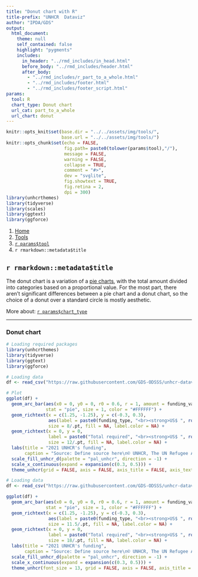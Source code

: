 ```yaml
---
title: "Donut chart with R"
title-prefix: "UNHCR  Dataviz"
author: "IPDA/GDS"
output:
  html_document:
    theme: null
    self_contained: false
    highlight: "pygments"
    includes:
      in_header: "../rmd_includes/in_head.html"
      before_body: "../rmd_includes/header.html"
      after_body:
        - "../rmd_includes/r_part_to_a_whole.html"
        - "../rmd_includes/footer.html"
        - "../rmd_includes/footer_script.html"
params:
  tool: R
  chart_type: Donut chart
  url_cat: part_to_a_whole
  url_chart: donut
---
```


```r
knitr::opts_knit$set(base.dir = "../../assets/img/tools/",
                     base.url = "../../assets/img/tools/")
knitr::opts_chunk$set(echo = FALSE,
                      fig.path= paste0(tolower(params$tool),"/"),
                      message = FALSE,
                      warning = FALSE,
                      collapse = TRUE,
                      comment = "#>",
                      dev = "svglite",
                      fig.showtext = TRUE,
                      fig.retina = 2,
                      dpi = 300)
library(unhcrthemes)
library(tidyverse)
library(scales)
library(ggtext)
library(ggforce)
```

<main id="tools" class="container mt-5">

<!-- Breadcrumb is filled automatically with the text from Title and Tool parameter in YAML --> 
<nav aria-label="breadcrumb">
    <ol class="breadcrumb">
        <li class="breadcrumb-item"><a href="../../">Home</a></li>
        <li class="breadcrumb-item"><a href="../">Tools</a></li>
        <li class="breadcrumb-item"><a href="../`r tolower(params$tool)`/">`r params$tool`</a></li>
        <li class="breadcrumb-item active" aria-current="page">`r rmarkdown::metadata$title`</li>
    </ol>
</nav>

<!-- Intro header --> 
<div class="my-5 text-center">

## `r rmarkdown::metadata$title`

<div class="row justify-content-center">
<div class="col-lg-8">

<!-- Only text to change below, the rest comes from the YAML --> 
The donut chart is a variation of a [pie charts](../../chart_gallery/part_to_a_whole.html#pie), with the total amount divided into categories based on a proportional value. For the most part, there aren’t significant differences between a pie chart and a donut chart, so the choice of a donut over a standard circle is mostly aesthetic.

More about: <a href="../../chart_gallery/`r params$url_cat`.html#`r params$url_chart`">`r params$chart_type`</a>

</div>
</div>
</div>


----

<!-- Beginning of section, should be preceded by hr (----) --> 
<section class="my-5">

### Donut chart

<div class="row">

<!-- First column for large screen --> 
<div class="col-lg-6">

```r
# Loading required packages
library(unhcrthemes)
library(tidyverse)
library(ggtext)
library(ggforce)

# Loading data
df <- read_csv("https://raw.githubusercontent.com/GDS-ODSSS/unhcr-dataviz-platform/master/data/part_to_a_whole/pie.csv")

# Plot
ggplot(df) +
  geom_arc_bar(aes(x0 = 0, y0 = 0, r0 = 0.6, r = 1, amount = funding_value, fill = funding_type),
               stat = "pie", size = 1, color = "#FFFFFF") +
  geom_richtext(x = c(1.25, -1.25), y = c(-0.3, 0.3),
                aes(label = paste0(funding_type, "<br><strong>US$ ", round(funding_value/1e9,2), "B</strong>","<br>", round(100*funding_value/sum(funding_value),1), "%")),
                size = 8/.pt, fill = NA, label.color = NA) +
  geom_richtext(x = 0, y = 0, 
                label = paste0("Total required", "<br><strong>US$ ", round(sum(df$funding_value)/1e9,2), "B</strong>"),
                size = 12/.pt, fill = NA, label.color = NA) +
  labs(title = "2021 UNHCR's funding",
       caption = "Source: Define source here\n© UNHCR, The UN Refugee Agency") +
  scale_fill_unhcr_d(palette = "pal_unhcr", direction = -1) +
  scale_x_continuous(expand = expansion(c(0.3, 0.5))) +
  theme_unhcr(grid = FALSE, axis = FALSE, axis_title = FALSE, axis_text = FALSE, legend = FALSE)
```

</div>
<!-- End First column --->

<!-- Second column for large screen --> 
<div class="col-lg-6">


```r
# Loading data
df <- read_csv("https://raw.githubusercontent.com/GDS-ODSSS/unhcr-dataviz-platform/master/data/part_to_a_whole/pie.csv")

ggplot(df) +
  geom_arc_bar(aes(x0 = 0, y0 = 0, r0 = 0.6, r = 1, amount = funding_value, fill = funding_type),
               stat = "pie", size = 1, color = "#FFFFFF") +
  geom_richtext(x = c(1.25, -1.25), y = c(-0.3, 0.3),
                aes(label = paste0(funding_type, "<br><strong>US$ ", round(funding_value/1e9,2), "B</strong>","<br>", round(100*funding_value/sum(funding_value),1), "%")),
                size = 11.5/.pt, fill = NA, label.color = NA) +
  geom_richtext(x = 0, y = 0, 
                label = paste0("Total required", "<br><strong>US$ ", round(sum(df$funding_value)/1e9,2), "B</strong>"),
                size = 18/.pt, fill = NA, label.color = NA) +
  labs(title = "2021 UNHCR's funding",
       caption = "Source: Define source here\n© UNHCR, The UN Refugee Agency") +
  scale_fill_unhcr_d(palette = "pal_unhcr", direction = -1) +
  scale_x_continuous(expand = expansion(c(0.3, 0.5))) +
  theme_unhcr(font_size = 13, grid = FALSE, axis = FALSE, axis_title = FALSE, axis_text = FALSE, legend = FALSE)
```

</div>
<!-- End Second column --->

</div>
</section>
<!-- End of section --->

<!-- To add sections just copy the whole code between the above section tag --->

</main>
